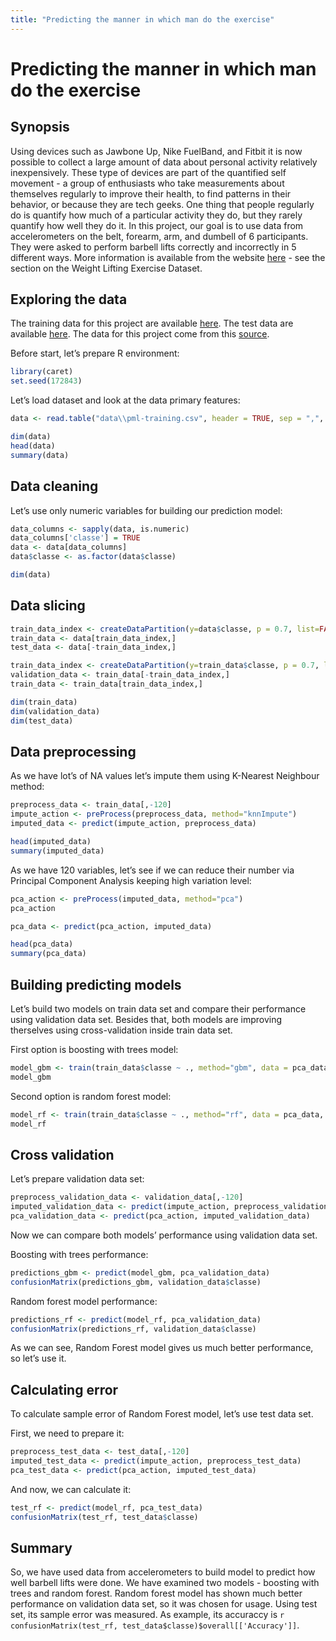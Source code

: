 ```yaml
---
title: "Predicting the manner in which man do the exercise"
---
```


# Predicting the manner in which man do the exercise

## Synopsis

Using devices such as Jawbone Up, Nike FuelBand, and Fitbit it is now possible to collect a large amount of data about personal activity relatively inexpensively. These type of devices are part of the quantified self movement - a group of enthusiasts who take measurements about themselves regularly to improve their health, to find patterns in their behavior, or because they are tech geeks. One thing that people regularly do is quantify how much of a particular activity they do, but they rarely quantify how well they do it. In this project, our goal is to use data from accelerometers on the belt, forearm, arm, and dumbell of 6 participants. They were asked to perform barbell lifts correctly and incorrectly in 5 different ways. More information is available from the website [here](http://groupware.les.inf.puc-rio.br/har) - see the section on the Weight Lifting Exercise Dataset.

## Exploring the data

The training data for this project are available [here](https://d396qusza40orc.cloudfront.net/predmachlearn/pml-training.csv).
The test data are available [here](https://d396qusza40orc.cloudfront.net/predmachlearn/pml-testing.csv).
The data for this project come from this [source](http://groupware.les.inf.puc-rio.br/har).

Before start, let's prepare R environment:
```r
library(caret)
set.seed(172843)
```

Let's load dataset and look at the data primary features:
```r
data <- read.table("data\\pml-training.csv", header = TRUE, sep = ",", colClasses = c( rep("character", 6), rep("numeric", 5), rep("character", 6), rep("numeric", 2), rep("character", 1), rep("numeric", 2), rep("character", 1), rep("numeric", 2), rep("character", 1), rep("numeric", 42), rep("character", 6), rep("numeric", 12), rep("character", 6), rep("numeric", 2), rep("character", 1), rep("numeric", 2), rep("character", 1), rep("numeric", 2), rep("character", 1), rep("numeric", 23), rep("character", 6), rep("numeric", 2), rep("character", 1), rep("numeric", 2), rep("character", 1), rep("numeric", 2), rep("character", 1), rep("numeric", 19), rep("character", 1) ))

dim(data)
head(data)
summary(data)
```

## Data cleaning

Let's use only numeric variables for building our prediction model:
```r
data_columns <- sapply(data, is.numeric)
data_columns['classe'] = TRUE
data <- data[data_columns]
data$classe <- as.factor(data$classe)

dim(data)
```

## Data slicing

```r
train_data_index <- createDataPartition(y=data$classe, p = 0.7, list=FALSE)
train_data <- data[train_data_index,]
test_data <- data[-train_data_index,]

train_data_index <- createDataPartition(y=train_data$classe, p = 0.7, list=FALSE)
validation_data <- train_data[-train_data_index,]
train_data <- train_data[train_data_index,]

dim(train_data)
dim(validation_data)
dim(test_data)
```

## Data preprocessing

As we have lot's of NA values let's impute them using K-Nearest Neighbour method:
```r
preprocess_data <- train_data[,-120]
impute_action <- preProcess(preprocess_data, method="knnImpute")
imputed_data <- predict(impute_action, preprocess_data)

head(imputed_data)
summary(imputed_data)
```

As we have 120 variables, let's see if we can reduce their number via Principal Component Analysis keeping high variation level:
```r
pca_action <- preProcess(imputed_data, method="pca")
pca_action

pca_data <- predict(pca_action, imputed_data)

head(pca_data)
summary(pca_data)
```

## Building predicting models

Let's build two models on train data set and compare their performance using validation data set. Besides that, both models are improving therselves using cross-validation inside train data set.

First option is boosting with trees model:
```r
model_gbm <- train(train_data$classe ~ ., method="gbm", data = pca_data, verbose=FALSE)
model_gbm
```

Second option is random forest model:
```r
model_rf <- train(train_data$classe ~ ., method="rf", data = pca_data, prox=TRUE)
model_rf
```

## Cross validation

Let's prepare validation data set:
```r
preprocess_validation_data <- validation_data[,-120]
imputed_validation_data <- predict(impute_action, preprocess_validation_data)
pca_validation_data <- predict(pca_action, imputed_validation_data)
```

Now we can compare both models' performance using validation data set.

Boosting with trees performance:
```r
predictions_gbm <- predict(model_gbm, pca_validation_data)
confusionMatrix(predictions_gbm, validation_data$classe)
```

Random forest model performance:
```r
predictions_rf <- predict(model_rf, pca_validation_data)
confusionMatrix(predictions_rf, validation_data$classe)
```

As we can see, Random Forest model gives us much better performance, so let's use it.

## Calculating error

To calculate sample error of Random Forest model, let's use test data set.

First, we need to prepare it:
```r
preprocess_test_data <- test_data[,-120]
imputed_test_data <- predict(impute_action, preprocess_test_data)
pca_test_data <- predict(pca_action, imputed_test_data)
```

And now, we can calculate it:
```r
test_rf <- predict(model_rf, pca_test_data)
confusionMatrix(test_rf, test_data$classe)
```

## Summary

So, we have used data from accelerometers to build model to predict how well barbell lifts were done.
We have examined two models - boosting with trees and random forest.
Random forest model has shown much better performance on validation data set, so it was chosen for usage.
Using test set, its sample error was measured. As example, its accuraccy is `r confusionMatrix(test_rf, test_data$classe)$overall[['Accuracy']]`.